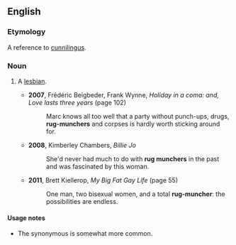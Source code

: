 ==English==

===Etymology===
A reference to [[cunnilingus]].

===Noun===
{{en-noun|head=[[rug]] [[muncher]]}}

# {{lb|en|slang|offensive}} A [[lesbian]].
#* '''2007''', Frédéric Beigbeder, Frank Wynne, ''Holiday in a coma: and, Love lasts three years'' (page 102)
#*: Marc knows all too well that a party without punch-ups, drugs, '''rug-munchers''' and corpses is hardly worth sticking around for.
#* '''2008''', Kimberley Chambers, ''Billie Jo''
#*: She'd never had much to do with '''rug munchers''' in the past and was fascinated by this woman.
#* '''2011''', Brett Kiellerop, ''My Big Fat Gay Life'' (page 55)
#*: One man, two bisexual women, and a total '''rug-muncher''': the possibilities are endless.

====Usage notes====
* The synonymous {{m|en|carpet muncher}} is somewhat more common.